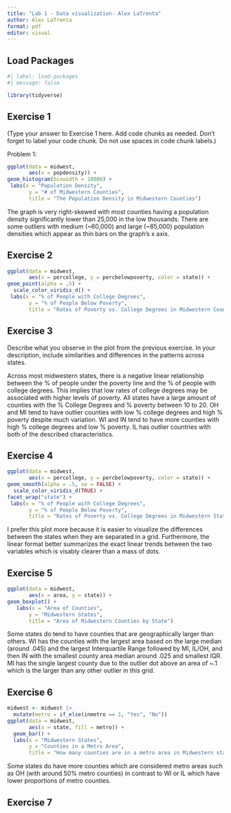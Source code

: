 ```yaml
---
title: "Lab 1 - Data visualization- Alex LaTrenta"
author: Alex LaTrenta
format: pdf
editor: visual
---
```


## Load Packages

```r
#| label: load-packages
#| message: false

library(tidyverse)
```

## Exercise 1

(Type your answer to Exercise 1 here. Add code chunks as needed. Don't forget to label your code chunk. Do not use spaces in code chunk labels.)

Problem 1:

```r

ggplot(data = midwest,
       aes(x = popdensity)) +
geom_histogram(binwidth = 10000) +
 labs(x = "Population Density", 
       y = "# of Midwestern Counties", 
       title = "The Population Density in Midwestern Counties")

```

The graph is very right-skewed with most counties having a population density significantly lower than 25,000 in the low thousands. There are some outliers with medium (\~60,000) and large (\~85,000) population densities which appear as thin bars on the graph's x axis.

## Exercise 2

```r
ggplot(data = midwest,
       aes(x = percollege, y = percbelowpoverty, color = state)) +
geom_point(alpha = .5) +
  scale_color_viridis_d() +
 labs(x = "% of People with College Degrees", 
       y = "% of People Below Poverty", 
       title = "Rates of Poverty vs. College Degrees in Midwestern Counties")
```

## Exercise 3

Describe what you observe in the plot from the previous exercise. In your description, include similarities and differences in the patterns across states.

Across most midwestern states, there is a negative linear relationship between the % of people under the poverty line and the % of people with college degrees. This implies that low rates of college degrees may be associated with higher levels of poverty. All states have a large amount of counties with the % College Degrees and % poverty between 10 to 20. OH and MI tend to have outlier counties with low % college degrees and high % poverty despite much variation. WI and IN tend to have more counties with high % college degrees and low % poverty. IL has outlier countries with both of the described characteristics.

## Exercise 4

```r
ggplot(data = midwest,
       aes(x = percollege, y = percbelowpoverty, color = state)) +
geom_smooth(alpha = .5, se = FALSE) +
  scale_color_viridis_d(TRUE) +
facet_wrap("state") +
 labs(x = "% of People with College Degrees", 
       y = "% of People Below Poverty", 
       title = "Rates of Poverty vs. College Degrees in Midwestern States")
```

I prefer this plot more because it is easier to visualize the differences between the states when they are separated in a grid. Furthermore, the linear format better summarizes the exact linear trends between the two variables which is visably clearer than a mass of dots.

## Exercise 5

```r
ggplot(data = midwest,
       aes(x = area, y = state)) +
geom_boxplot() +
   labs(x = "Area of Counties", 
       y = "Midwestern States", 
       title = "Area of Midwestern Counties by State")
```
Some states do tend to have counties that are geographically larger than others. WI has the counties with the largest area based on the large median (around .045) and the largest Interquartile Range followed by MI, IL/OH, and then IN with the smallest county area median around .025 and smallest IQR. MI has the single largest county due to the outlier dot above an area of ~.1 which is the larger than any other outlier in this grid. 

## Exercise 6

```r
midwest <- midwest |>
  mutate(metro = if_else(inmetro == 1, "Yes", "No"))
ggplot(data = midwest,
       aes(x = state, fill = metro)) +
  geom_bar() +
  labs(x = "Midwestern States", 
       y = "Counties in a Metro Area", 
       title = "How many counties are in a metro area in Midwestern states?")
```
Some states do have more counties which are considered metro areas such as OH (with around 50% metro counties) in contrast to WI or IL which have lower proportions of metro counties.

## Exercise 7
